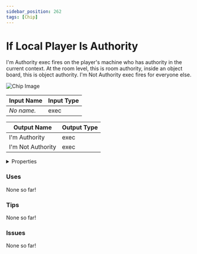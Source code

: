 ```yaml
---
sidebar_position: 262
tags: [Chip]
---
```


# If Local Player Is Authority

I'm Authority exec fires on the player's machine who has authority in the current context. At the room level, this is room authority, inside an object board, this is object authority. I'm Not Authority exec fires for everyone else.



![Chip Image](/svg/b8b667b9-7b55-4b8d-b116-abef220777e2.svg)

| Input Name | Input Type |
|-----------|-----------|
| *No name.* | exec |

| Output Name | Output Type |
|-----------|-----------|
| I'm Authority | exec |
| I'm Not Authority | exec |


<details>
  <summary>Properties</summary>
  <div>
    <div>
    <table>
      <thead>
        <tr>
          <th>Is beta required?</th>
          <th>❌</th>
        </tr>
        <tr>
          <th>Is this chip a trolling risk?</th>
          <th>❌</th>
        </tr>
        <tr>
          <th>Chip UUPD</th>
          <th>._uuid</th>
        </tr>
      </thead>
    </table>
    </div>
  </div>
</details>

### Uses

None so far!

### Tips

None so far!

### Issues

None so far!